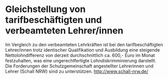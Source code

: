 = Gleichstellung von tarifbeschäftigten und verbeamteten Lehrer/innen =

Im Vergleich zu den verbeamteten Lehrkräften ist bei den tarifbeschäftigten Lehrer/innen trotz identischer Qualifikation und Ausbildung eine steigende Nettolohndifferenz von derzeit durchschnittlich ca. 600,- Euro im Monat festzuhalten, was eine ungerechtfertigte Lohndiskrimminierung darstellt. Die Forderungen der Schutzgemeinschaft angestellter Lehrerinnen und Lehrer (Schall NRW) sind zu unterstützen. http://www.schall-nrw.de/
